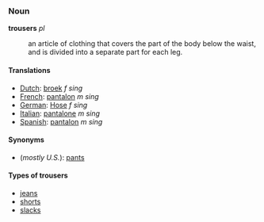 === Noun ===
'''trousers''' ''pl''

:an article of clothing that covers the part of the body below the waist, and is divided into a separate part for each leg.

====Translations====
*[[Dutch]]: [[broek]] ''f sing''
*[[French]]: [[pantalon]] ''m sing''
*[[German]]: [[Hose]] ''f sing''
*[[Italian]]: [[pantalone]] ''m sing''
*[[Spanish]]: [[pantalon]] ''m sing''

====Synonyms====
*(''mostly U.S.''): [[pants]]

====Types of trousers====
*[[jeans]]
*[[shorts]]
*[[slacks]]